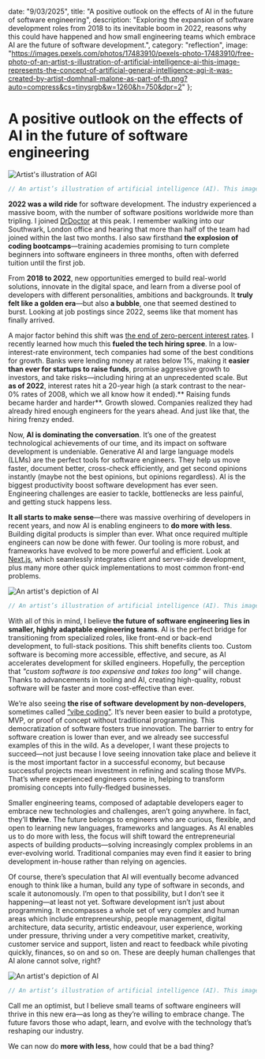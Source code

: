   date: "9/03/2025",
  title:
    "A positive outlook on the effects of AI in the future of software engineering",
  description: "Exploring the expansion of software development roles from 2018 to its inevitable boom in 2022, reasons why this could have happened and how small engineering teams which embrace AI are the future of software development.",
  category: "reflection",
  image: "https://images.pexels.com/photos/17483910/pexels-photo-17483910/free-photo-of-an-artist-s-illustration-of-artificial-intelligence-ai-this-image-represents-the-concept-of-artificial-general-intelligence-agi-it-was-created-by-artist-domhnall-malone-as-part-of-th.png?auto=compress&cs=tinysrgb&w=1260&h=750&dpr=2"
};

# A positive outlook on the effects of AI in the future of software engineering

![Artist's illustration of AGI](https://images.pexels.com/photos/17483910/pexels-photo-17483910/free-photo-of-an-artist-s-illustration-of-artificial-intelligence-ai-this-image-represents-the-concept-of-artificial-general-intelligence-agi-it-was-created-by-artist-domhnall-malone-as-part-of-th.png?auto=compress&cs=tinysrgb&w=1260&h=750&dpr=2)

```js
// An artist’s illustration of artificial intelligence (AI). This image represents the concept of Artificial General Intelligence (AGI). It was created by artist Domhnall Malone.
```

**2022 was a wild ride** for software development. The industry experienced a massive boom, with the number of software positions worldwide more than tripling. I joined [DrDoctor](https://www.drdoctor.co.uk/) at this peak. I remember walking into our Southwark, London office and hearing that more than half of the team had joined within the last two months. I also saw firsthand **the explosion of coding bootcamps**—training academies promising to turn complete beginners into software engineers in three months, often with deferred tuition until the first job. 

From **2018 to 2022**, new opportunities emerged to build real-world solutions, innovate in the digital space, and learn from a diverse pool of developers with different personalities, ambitions and backgrounds. It **truly felt like a golden era**—but also **a bubble**, one that seemed destined to burst. Looking at job postings since 2022, seems like that moment has finally arrived.

A major factor behind this shift was [the end of zero-percent interest rates](https://newsletter.pragmaticengineer.com/p/zirp?ref=blog.pragmaticengineer.com). I recently learned how much this **fueled the tech hiring spree**. In a low-interest-rate environment, tech companies had some of the best conditions for growth. Banks were lending money at rates below 1%, making it **easier than ever for startups to raise funds**, promise aggressive growth to investors, and take risks—including hiring at an unprecedented scale. But **as of 2022**, interest rates hit a 20-year high (a stark contrast to the near-0% rates of 2008, which we all know how it ended).** Raising funds became harder and harder**. Growth slowed. Companies realized they had already hired enough engineers for the years ahead. And just like that, the hiring frenzy ended.

Now, **AI is dominating the conversation**. It’s one of the greatest technological achievements of our time, and its impact on software development is undeniable. Generative AI and large language models (LLMs) are the perfect tools for software engineers. They help us move faster, document better, cross-check efficiently, and get second opinions instantly (maybe not the best opinions, but opinions regardless). AI is the biggest productivity boost software development has ever seen. Engineering challenges are easier to tackle, bottlenecks are less painful, and getting stuck happens less.

**It all starts to make sense**—there was massive overhiring of developers in recent years, and now AI is enabling engineers to **do more with less**. Building digital products is simpler than ever. What once required multiple engineers can now be done with fewer. Our tooling is more robust, and frameworks have evolved to be more powerful and efficient. Look at [Next.js](https://nextjs.org/), which seamlessly integrates client and server-side development, plus many more other quick implementations to most common front-end problems.

![An artist's depiction of AI](https://images.pexels.com/photos/17484975/pexels-photo-17484975/free-photo-of-an-artist-s-illustration-of-artificial-intelligence-ai-this-image-depicts-how-ai-can-help-humans-to-understand-the-complexity-of-biology-it-was-created-by-artist-khyati-trehan-as-part.png?auto=compress&cs=tinysrgb&w=1260&h=750&dpr=2)

```js
// An artist’s illustration of artificial intelligence (AI). This image depicts how AI can help humans to understand the complexity of biology. It was created by artist Khyati Trehan.
```

With all of this in mind, I believe **the future of software engineering lies in smaller, highly adaptable engineering teams**. AI is the perfect bridge for transitioning from specialized roles, like front-end or back-end development, to full-stack positions. This shift benefits clients too. Custom software is becoming more accessible, effective, and secure, as AI accelerates development for skilled engineers. Hopefully, the perception that _"custom software is too expensive and takes too long"_ will change. Thanks to advancements in tooling and AI, creating high-quality, robust software will be faster and more cost-effective than ever.

We’re also seeing **the rise of software development by non-developers**, sometimes called [“vibe coding"](https://en.wikipedia.org/wiki/Vibe_coding). It’s never been easier to build a prototype, MVP, or proof of concept without traditional programming. This democratization of software fosters true innovation. The barrier to entry for software creation is lower than ever, and we already see successful examples of this in the wild. As a developer, I want these projects to succeed—not just because I love seeing innovation take place and believe it is the most important factor in a successful economy, but because successful projects mean investment in refining and scaling those MVPs. That’s where experienced engineers come in, helping to transform promising concepts into fully-fledged businesses.

Smaller engineering teams, composed of adaptable developers eager to embrace new technologies and challenges, aren’t going anywhere. In fact, they’ll **thrive**. The future belongs to engineers who are curious, flexible, and open to learning new languages, frameworks and languages. As AI enables us to do more with less, the focus will shift toward the entrepreneurial aspects of building products—solving increasingly complex problems in an ever-evolving world. Traditional companies may even find it easier to bring development in-house rather than relying on agencies.

Of course, there’s speculation that AI will eventually become advanced enough to think like a human, build any type of software in seconds, and scale it autonomously. I’m open to that possibility, but I don’t see it happening—at least not yet. Software development isn’t just about programming. It encompasses a whole set of very complex and human areas which include entrepreneurship, people management, digital architecture, data security, artistic endeavour, user experience, working under pressure, thriving under a very competitive market, creativity, customer service and support, listen and react to feedback while pivoting quickly, finances, so on and so on. These are deeply human challenges that AI alone cannot solve, right?

![An artist's depiction of AI](https://images.pexels.com/photos/17483867/pexels-photo-17483867/free-photo-of-an-artist-s-illustration-of-artificial-intelligence-ai-this-image-represents-how-machine-learning-is-inspired-by-neuroscience-and-the-human-brain-it-was-created-by-novoto-studio-as-par.jpeg?auto=compress&cs=tinysrgb&w=1260&h=750&dpr=2)

```js
// An artist’s illustration of artificial intelligence (AI). This image represents how machine learning is inspired by neuroscience and the human brain. It was created by Novoto Studio.
```

Call me an optimist, but I believe small teams of software engineers will thrive in this new era—as long as they’re willing to embrace change. The future favors those who adapt, learn, and evolve with the technology that’s reshaping our industry. 

We can now do **more with less**, how could that be a bad thing?

